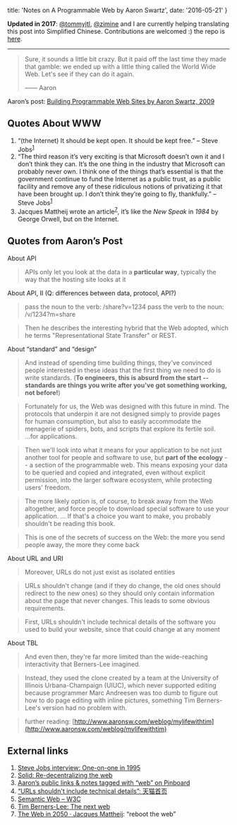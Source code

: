 
  title: 'Notes on A Programmable Web by Aaron Swartz',
  date: '2016-05-21'
}


<!-- content start here -->

__Updated in 2017__: [@tommyjtl](https://github.com/tommyjtl), [@zimine](https://github.com/zimine) and I are currently helping translating this post into Simplified Chinese. Contributions are welcomed :) the repo is [here](https://github.com/tommyjtl/the-programmable-web/tree/translation). 

---

> Sure, it sounds a little bit crazy. But it paid off the last time they made that gamble: we ended up with a little thing called the World Wide Web. Let's see if they can do it again.
>
> —— Aaron

Aaron’s post: [Building Programmable Web Sites by Aaron Swartz, 2009](http://www.cs.rpi.edu/~hendler/ProgrammableWebSwartz2009.html)

## Quotes About WWW

1. “(the Internet) It should be kept open. It should be kept free.” – Steve Jobs<sup>[1](#external-links)</sup>
2. “The third reason it’s very exciting is that Microsoft doesn’t own it and I don’t think they can. It’s the one thing in the industry that Microsoft can probably never own. I think one of the things that’s essential is that the government continue to fund the Internet as a public trust, as a public facility and remove any of these ridiculous notions of privatizing it that have been brought up. I don’t think they’re going to fly, thankfully.” – Steve Jobs<sup>[1](#external-links)</sup>
3. Jacques Mattheij wrote an article<sup>[7](#external-links)</sup>, it’s like the _New Speak_ in _1984_ by George Orwell, but on the Internet.

## Quotes from Aaron’s Post

About API
> APIs only let you look at the data in a __particular way__, typically the way that the hosting site looks at it

About API, II (Q: differences between data, protocol, API?)
> pass the noun to the verb: /share?v=1234 pass the verb to the noun: /v/1234?m=share

> Then he describes the interesting hybrid that the Web adopted, which he terms "Representational State Transfer" or REST.

About “standard” and “design”
> And instead of spending time building things, they've convinced people interested in these ideas that the first thing we need to do is write standards. (__To engineers, this is absurd from the start -- standards are things you write after you've got something working, not before!__)

> Fortunately for us, the Web was designed with this future in mind. The protocols that underpin it are not designed simply to provide pages for human consumption, but also to easily accommodate the menagerie of spiders, bots, and scripts that explore its fertile soil. ...for applications.

> Then we'll look into what it means for your application to be not just another tool for people and software to use, but __part of the ecology__ -- a section of the programmable web. This means exposing your data to be queried and copied and integrated, even without explicit permission, into the larger software ecosystem, while protecting users' freedom.

> The more likely option is, of course, to break away from the Web altogether, and force people to download special software to use your application. ... If that's a choice you want to make, you probably shouldn't be reading this book.

> This is one of the secrets of success on the Web: the more you send people away, the more they come back

About URL and URI
> Moreover, URLs do not just exist as isolated entities

> URLs shouldn't change (and if they do change, the old ones should redirect to the new ones) so they should only contain information about the page that never changes. This leads to some obvious requirements.

> First, URLs shouldn't include technical details of the software you used to build your website, since that could change at any moment

About TBL
> And even then, they're far more limited than the wide-reaching interactivity that Berners-Lee imagined.

> Instead, they used the clone created by a team at the University of Illinois Urbana-Champaign (UIUC), which never supported editing because programmer Marc Andreesen was too dumb to figure out how to do page editing with inline pictures, something Tim Berners-Lee's version had no problem with.

> further reading: [http://www.aaronsw.com/weblog/mylifewithtim](http://www.aaronsw.com/weblog/mylifewithtim)

## External links
1. [Steve Jobs interview: One-on-one in 1995](http://www.computerworld.com/article/2498543/it-management/steve-jobs-interview--one-on-one-in-1995.html?page=8)
2. [Solid: Re-decentralizing the web](https://solid.mit.edu)
3. [Aaron’s public links & notes tagged with “web” on Pinboard](https://pinboard.in/u:aaronsw/t:web)
4. [“URLs shouldn't include technical details”: 天猫首页](https://www.zhihu.com/question/54777923/answer/141058259)
5. [Semantic Web – W3C](https://www.w3.org/standards/semanticweb)
6. [Tim Berners-Lee: The next web](https://www.ted.com/talks/tim_berners_lee_on_the_next_web)
7. [The Web in 2050 · Jacques Mattheij](https://jacquesmattheij.com/the-web-in-2050): “reboot the web”
